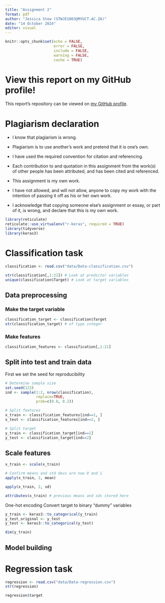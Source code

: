 ```yaml
---
title: "Assignment 2"
format: pdf
author: "Jessica Stow (STWJES003@MYUCT.AC.ZA)"
date: "14 October 2024"
editor: visual
---
```


```r
knitr::opts_chunk$set(echo = FALSE,
                      error = FALSE,
                      include = FALSE,
                      warning = FALSE, 
                      cache = TRUE)
```

# View this report on my GitHub profile!

This report's repository can be viewed on [my GitHub profile](https://github.com/jessicastow/neural-networks).

# Plagiarism declaration

-   I know that plagiarism is wrong.

-   Plagiarism is to use another’s work and pretend that it is one’s own.

-   I have used the required convention for citation and referencing.

-   Each contribution to and quotation in this assignment from the work(s) of other people has been attributed, and has been cited and referenced.

-   This assignment is my own work.

-   I have not allowed, and will not allow, anyone to copy my work with the intention of passing it off as his or her own work.

-   I acknowledge that copying someone else’s assignment or essay, or part of it, is wrong, and declare that this is my own work.

\newpage

```r
library(reticulate)
reticulate::use_virtualenv("r-keras", required = TRUE)  
library(tidyverse)
library(keras3)

```

# Classification task

```r
classification <- read.csv("data/Data-classification.csv")
```



```r
str(classification[,1:21]) # Look at predictor variables
unique(classification$Target) # Look at target variables
```
## Data preprocessing

### Make the target variable

```r
classification_target <- classification$Target
str(classification_target) # of type integer 
```

### Make features

```r
classification_features <- classification[,1:21]
```

## Split into test and train data

First we set the seed for reproducibility
```r
# Determine sample size
set.seed(123)
ind <- sample(1:2, nrow(classification), 
              replace=TRUE, 
              prob=c(0.8, 0.2))

# Split features
x_train <- classification_features[ind==1, ]
x_test <- classification_features[ind==2, ]

# Split target
y_train <- classification_target[ind==1]
y_test <- classification_target[ind==2]
```

## Scale features

```r
x_train <- scale(x_train)

# Confirm means and std devs are now 0 and 1
apply(x_train, 2, mean)

apply(x_train, 2, sd)
```
```r
attributes(x_train) # previous means and sds stored here
```
One-hot encoding
Convert target to binary "dummy" variables

```r
y_train <- keras3::to_categorical(y_train)
y_test_original <- y_test
y_test <- keras3::to_categorical(y_test)

dim(y_train)
```

## Model building 

# Regression task

```r
regression <- read.csv("data/Data-regression.csv")
str(regression)
```

```r
regression$target
```


